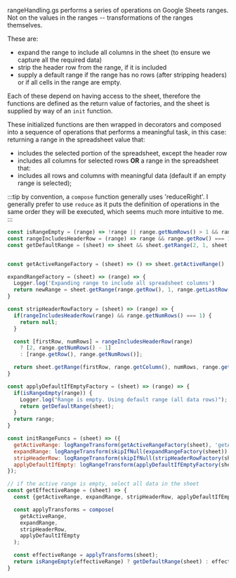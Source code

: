 rangeHandling.gs performs a series of operations on Google Sheets
ranges. Not on the values in the ranges -- transformations of the
ranges themselves.

These are:
* expand the range to include all columns in the sheet (to ensure we capture all the required data)
* strip the header row from the range, if it is included
* supply a default range if the range has no rows (after stripping headers) or if all cells in the range are empty.

Each of these depend on having access to the sheet, therefore the
functions are defined as the return value of factories, and the sheet
is supplied by way of an `init` function.

These initialized functions are then wrapped in decorators and
composed into a sequence of operations that performs a meaningful
task, in this case: returning a range in the spreadsheet value that:
* includes the selected portion of the spreadsheet, except the header row
* includes all columns for selected rows
**OR** a range in the spreadsheet that:
* includes all rows and columns with meaningful data (default if an empty range is selected);

:::tip
by convention, a `compose` function generally uses 'reduceRight'. I
generally prefer to use `reduce` as it puts the definition of
operations in the same order they will be executed, which seems much
more intuitive to me.
:::

```javascript title="rangeHandling.gs" showLineNumbers
const isRangeEmpty = (range) => !range || range.getNumRows() > 1 && range.getValues()[0].every(cell => cell === "");
const rangeIncludesHeaderRow = (range) => range && range.getRow() === 1;
const getDefaultRange = (sheet) => sheet && sheet.getRange(2, 1, sheet.getLastRow() - 1, sheet.getLastColumn());


const getActiveRangeFactory = (sheet) => () => sheet.getActiveRange()

expandRangeFactory = (sheet) => (range) => {
  Logger.log('Expanding range to include all spreadsheet columns')
  return newRange = sheet.getRange(range.getRow(), 1, range.getLastRow(), sheet.getLastColumn());
}

const stripHeaderRowFactory = (sheet) => (range) => {
  if(rangeIncludesHeaderRow(range) && range.getNumRows() === 1) {
    return null;
  }

  const [firstRow, numRows] = rangeIncludesHeaderRow(range) 
    ? [2, range.getNumRows() - 1]
    : [range.getRow(), range.getNumRows()];

  return sheet.getRange(firstRow, range.getColumn(), numRows, range.getNumColumns());
}

const applyDefaultIfEmptyFactory = (sheet) => (range) => {
  if(isRangeEmpty(range)) {
    Logger.log("Range is empty. Using default range (all data rows)");
    return getDefaultRange(sheet);
  }
  return range;
}

const initRangeFuncs = (sheet) => ({
  getActiveRange: logRangeTransform(getActiveRangeFactory(sheet), 'getActiveRange'),
  expandRange: logRangeTransform(skipIfNull(expandRangeFactory(sheet)), 'expandRange'),
  stripHeaderRow: logRangeTransform(skipIfNull(stripHeaderRowFactory(sheet)), 'stripHeaderRow'),
  applyDefaultIfEmpty: logRangeTransform(applyDefaultIfEmptyFactory(sheet), 'applyDefaultIfEmpty'), 
});

// if the active range is empty, select all data in the sheet
const getEffectiveRange = (sheet) => {
  const {getActiveRange, expandRange, stripHeaderRow, applyDefaultIfEmpty} = initRangeFuncs(sheet);

  const applyTransforms = compose(
    getActiveRange,
    expandRange,
    stripHeaderRow,
    applyDefaultIfEmpty
  );

  const effectiveRange = applyTransforms(sheet);
  return isRangeEmpty(effectiveRange) ? getDefaultRange(sheet) : effectiveRange;
}
```
